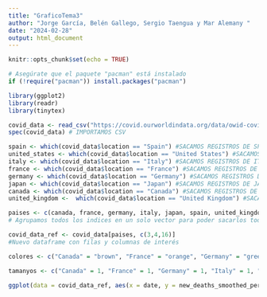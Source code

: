 ```yaml
---
title: "GraficoTema3"
author: "Jorge García, Belén Gallego, Sergio Taengua y Mar Alemany "
date: "2024-02-28"
output: html_document
---
```


```r
knitr::opts_chunk$set(echo = TRUE)
```

```r
# Asegúrate que el paquete "pacman" está instalado
if (!require("pacman")) install.packages("pacman")

```

```r
library(ggplot2)
library(readr)
library(tinytex)
```


```r
covid_data <- read_csv("https://covid.ourworldindata.org/data/owid-covid-data.csv")
spec(covid_data) # IMPORTAMOS CSV

spain <- which(covid_data$location == "Spain") #SACAMOS REGISTROS DE SPAIN
united_states <- which(covid_data$location == "United States") #SACAMOS REGISTROS DE USA
italy <- which(covid_data$location == "Italy") #SACAMOS REGISTROS DE ITALY
france <- which(covid_data$location == "France") #SACAMOS REGISTROS DE FRANCE
germany <- which(covid_data$location == "Germany") #SACAMOS REGISTROS DE GERMANY
japan <- which(covid_data$location == "Japan") #SACAMOS REGISTROS DE JAPAN
canada <- which(covid_data$location == "Canada") #SACAMOS REGISTROS DE CANADA
united_kingdom <-  which(covid_data$location == "United Kingdom") #SACAMOS REGISTROS DE UK

paises <- c(canada, france, germany, italy, japan, spain, united_kingdom, united_states)
# Agrupamos todos los indices en un solo vector para poder sacarlos todos los registros que nos interesan

covid_data_ref <- covid_data[paises, c(3,4,16)] 
#Nuevo dataframe con filas y columnas de interés
```


```r
colores <- c("Canada" = "brown", "France" = "orange", "Germany" = "green", "Italy" = "cyan", "Japan" = "blue", "Spain" = "red", "United Kingdom" = "pink", "United States" = "purple")

tamanyos <- c("Canada" = 1, "France" = 1, "Germany" = 1, "Italy" = 1, "Japan" = 1, "Spain" = 1, "United Kingdom" = 1, "United States" = 1)

ggplot(data = covid_data_ref, aes(x = date, y = new_deaths_smoothed_per_million, color = location)) + geom_line(aes(linewidth = location)) + scale_color_manual(values = colores) + scale_discrete_manual("linewidth", values = c(0.5, 0.5, 0.5, 0.5, 0.5, 1, 0.5, 0.5)) + theme_bw() + theme(panel.grid = element_blank()) + geom_hline(yintercept = c(0,5,10,15,20), linetype = "dashed", color = "grey") + labs(title = "Daily new confirmed COVID-19 deaths per million people", subtitle = "For some countries the number of confirmed deaths is much lower than the true number of deaths.", caption = "Source: Johns Hopkins University CSSE COVID-19 Data") + theme(plot.caption = element_text(hjust = 0))
```

